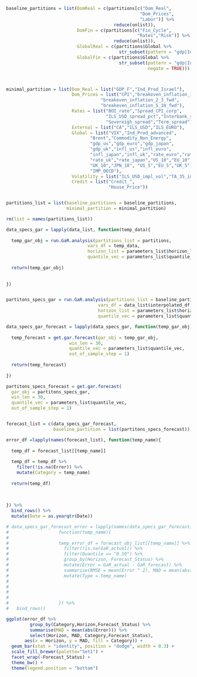 

```r

baseline_partitions = list(DomReal = c(partitions[c("Dom_Real",
                                                   "Dom_Prices",
                                                   "Labor")] %>% 
                                         reduce(unlist)),
                           DomFin = c(partitions[c("Fin_Cycle",
                                                  "Rates","Risk")] %>% 
                                         reduce(unlist)),
                           GlobalReal = c(partitions$Global %>% 
                                           str_subset(pattern = "gdp|Ind|IMP")),
                           GlobalFin = c(partitions$Global %>% 
                                           str_subset(pattern = "gdp|Ind|IMP",
                                                      negate = TRUE)))



minimal_partition = list(Dom_Real = list("GDP_F","Ind_Prod_Israel"),
                         Dom_Prices = list("CPI","breakeven_inflation_1Y",
                                    "breakeven_inflation_2_3_fwd",
                                    "breakeven_inflation_5_10_fwd"),
                         Rates = list("BOI_rate","Spread_CPI_corp",
                                      "ILS_USD_spread_pct","Interbank_spread",
                                      "Sovereigh_spread","Term_spread"),
                         External = list("CA","ILS_USD","ILS_EURO"),
                         Global = list("VIX","Ind_Prod_advanced",
                                "Brent","Commodity_Non_Energy",
                                "gdp_us","gdp_euro","gdp_japan",
                                "gdp_uk","infl_us","infl_euro",
                                "infl_japan","infl_uk","rate_euro","rate_us",
                                "rate_uk","rate_japan","US_10","EU_10",
                                "UK_10","JPN_10", "US_5","EU_5","UK_5","JPN_5",
                                "IMP_OECD"),
                         Volatility = list("ILS_USD_impl_vol","TA_35_impl_vol"),
                         Credit = list("Credit_",
                                       "House_Price"))


partitions_list = list(baseline_partitions = baseline_partitions,
                       minimal_partition = minimal_partition)

rm(list = names(partitions_list))

```


```r

data_specs_gar = lapply(data_list, function(temp_data){
  
  temp_gar_obj = run.GaR.analysis(partitions_list = partitions,
                               vars_df = temp_data,
                               horizon_list = parameters_list$horizon_list,
                               quantile_vec = parameters_list$quantile_vec)
  
  return(temp_gar_obj)
  
  
})


partitons_specs_gar = run.GaR.analysis(partitions_list = baseline_partitions,
                                   vars_df = data_list$interpolated_df,
                                   horizon_list = parameters_list$horizon_list,
                                   quantile_vec = parameters_list$quantile_vec)

```


```r

data_specs_gar_forecast = lapply(data_specs_gar, function(temp_gar_obj){
  
  temp_forecast = get.gar.forecast(gar_obj = temp_gar_obj,
                        win_len = 30,
                        quantile_vec = parameters_list$quantile_vec,
                        out_of_sample_step = 1)
  
  return(temp_forecast)
  
})

partitons_specs_forecast = get.gar.forecast(
  gar_obj = partitons_specs_gar,
  win_len = 30,
  quantile_vec = parameters_list$quantile_vec,
  out_of_sample_step = 1)


forecast_list = c(data_specs_gar_forecast,
                  baseline_partition = list(partitons_specs_forecast))

```


```r


error_df =lapply(names(forecast_list), function(temp_name){
  
  temp_df = forecast_list[[temp_name]]
  
  temp_df = temp_df %>% 
    filter(!is.na(Error)) %>% 
    mutate(Category = temp_name)
  
  return(temp_df)
    
  
  
}) %>% 
  bind_rows() %>% 
  mutate(Date = as.yearqtr(Date))

# data_specs_gar_forecast_error = lapply(names(data_specs_gar_forecast),
#                   function(temp_name){
#                     
#                   temp_error_df = forecast_obj_list[[temp_name]] %>% 
#                     filter(!is.na(GaR_actual)) %>% 
#                     filter(Quantile == "0.50") %>% 
#                     group_by(Horizon, Forecast_Status) %>% 
#                     mutate(Error = GaR_actual - GaR_forecast) %>% 
#                     summarise(RMSE = mean(Error ^ 2), MAD = mean(abs(Error))) %>%
#                     mutate(Type = temp_name)
#                     
#                     
#                     
#                     
#                   }) %>% 
#   bind_rows()

```


```r

ggplot(error_df %>% 
         group_by(Category,Horizon,Forecast_Status) %>% 
         summarise(MAD = mean(abs(Error))) %>% 
         select(Horizon, MAD, Category,Forecast_Status),
       aes(x = Horizon, y = MAD, fill = Category)) + 
  geom_bar(stat = "identity", position = "dodge", width = 0.3) + 
  scale_fill_brewer(palette="Set1") + 
  facet_wrap(~Forecast_Status) + 
  theme_bw() + 
  theme(legend.position = "bottom")

```

